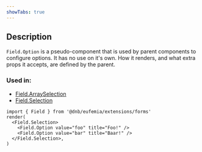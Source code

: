 ```yaml
---
showTabs: true
---
```


## Description

`Field.Option` is a pseudo-component that is used by parent components to configure options. It has no use on it's own. How it renders, and what extra props it accepts, are defined by the parent.

### Used in:

- [Field.ArraySelection](/uilib/extensions/forms/base-fields/ArraySelection/)
- [Field.Selection](/uilib/extensions/forms/base-fields/Selection/)

```tsx
import { Field } from '@dnb/eufemia/extensions/forms'
render(
  <Field.Selection>
    <Field.Option value="foo" title="Foo!" />
    <Field.Option value="bar" title="Baar!" />
  </Field.Selection>,
)
```
